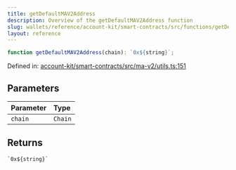 ```yaml
---
title: getDefaultMAV2Address
description: Overview of the getDefaultMAV2Address function
slug: wallets/reference/account-kit/smart-contracts/src/functions/getDefaultMAV2Address
layout: reference
---
```


```ts
function getDefaultMAV2Address(chain): `0x${string}`;
```

Defined in: [account-kit/smart-contracts/src/ma-v2/utils.ts:151](https://github.com/alchemyplatform/aa-sdk/blob/923a52171f7246172caf350853843e6680197da9/account-kit/smart-contracts/src/ma-v2/utils.ts#L151)

## Parameters

| Parameter | Type    |
| :-------- | :------ |
| `chain`   | `Chain` |

## Returns

`` `0x${string}` ``
